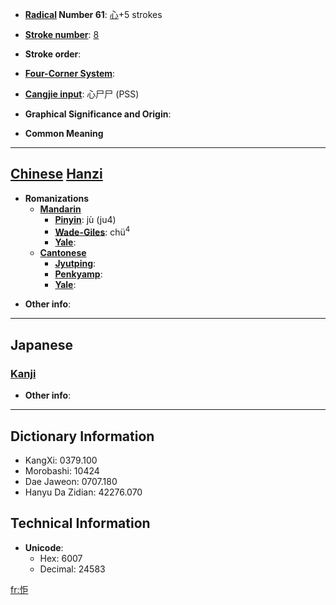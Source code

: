 * '''[[Wiktionary:Chinese radical index| Radical]] Number 61''': [[Wiktionary:Chinese radical index 心|心]]+5 strokes

* '''[[Wiktionary:Chinese total strokes index|Stroke number]]''': [[Wiktionary:Chinese total strokes index 8|8]]

* '''Stroke order''': 

* '''[[Wiktionary:Chinese four corner index|Four-Corner System]]''': 

* '''[[Wiktionary:Chinese Cangjie index|Cangjie input]]''': 心尸尸 (PSS)

* '''Graphical Significance and Origin''': 

* '''Common Meaning'''

----

== [[Chinese]] [[Hanzi]] ==

* '''Romanizations'''
** '''[[Mandarin]]'''
*** '''[[Pinyin]]''': jù (ju4)
*** '''[[Wade-Giles]]''': chü<sup>4</sup>
*** '''[[Yale]]''': 
** '''[[Cantonese]]'''
*** '''[[Jyutping]]''':
*** '''[[Penkyamp]]''': 
*** '''[[Yale]]''': 

* '''Other info''': 

----

==Japanese==
===[[Kanji]]===
{{kanji|on readings=[[きょ]] (kyo), [[ご]] (go), [[きょう]] (kyō)|kun readings=[[あなどる]] (anadoru)}}

* '''Other info''':  

----

== Dictionary Information ==

* KangXi: 0379.100
* Morobashi: 10424
* Dae Jaweon: 0707.180
* Hanyu Da Zidian: 42276.070

== Technical Information ==

* '''Unicode''':
** Hex: 6007
** Decimal: 24583

[[fr:怇]]
